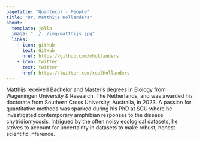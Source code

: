 ```yaml
---
pagetitle: "Quantecol - People"
title: "Dr. Matthijs Hollanders"
about:
  template: jolla
  image: "../../img/matthijs.jpg"
  links:
    - icon: github
      text: GitHub
      href: https://github.com/mhollanders
    - icon: twitter
      text: twitter
      href: https://twitter.com/realHollanders
---
```


Matthijs received Bachelor and Master's degrees in Biology from Wageningen University & Research, The Netherlands, and was awarded his doctorate from Southern Cross University, Australia, in 2023. A passion for quantitative methods was sparked during his PhD at SCU where he investigated contemporary amphibian responses to the disease chytridiomycosis. Intrigued by the often noisy ecological datasets, he strives to account for uncertainty in datasets to make robust, honest scientific inference.